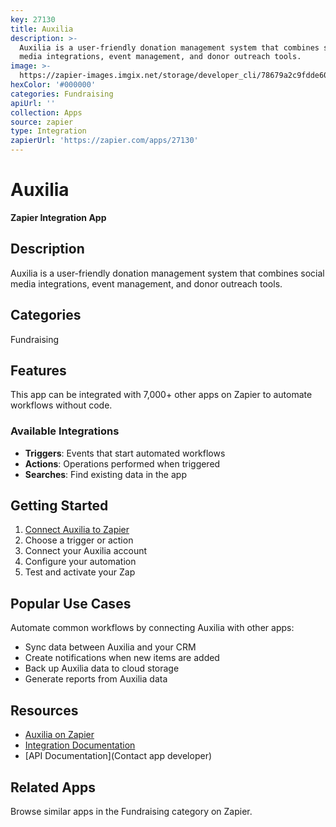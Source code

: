 ```yaml
---
key: 27130
title: Auxilia
description: >-
  Auxilia is a user-friendly donation management system that combines social
  media integrations, event management, and donor outreach tools.
image: >-
  https://zapier-images.imgix.net/storage/developer_cli/78679a2c9fdde60693d65b64bd6614b3.png?auto=format%2Ccompress&ixlib=python-3.0.0&q=50
hexColor: '#000000'
categories: Fundraising
apiUrl: ''
collection: Apps
source: zapier
type: Integration
zapierUrl: 'https://zapier.com/apps/27130'
---
```

# Auxilia

**Zapier Integration App**

## Description

Auxilia is a user-friendly donation management system that combines social media integrations, event management, and donor outreach tools.

## Categories

Fundraising

## Features

This app can be integrated with 7,000+ other apps on Zapier to automate workflows without code.

### Available Integrations

- **Triggers**: Events that start automated workflows
- **Actions**: Operations performed when triggered
- **Searches**: Find existing data in the app

## Getting Started

1. [Connect Auxilia to Zapier](https://zapier.com/apps/27130)
2. Choose a trigger or action
3. Connect your Auxilia account
4. Configure your automation
5. Test and activate your Zap

## Popular Use Cases

Automate common workflows by connecting Auxilia with other apps:

- Sync data between Auxilia and your CRM
- Create notifications when new items are added
- Back up Auxilia data to cloud storage
- Generate reports from Auxilia data

## Resources

- [Auxilia on Zapier](https://zapier.com/apps/27130)
- [Integration Documentation](https://zapier.com/apps/27130/integrations)
- [API Documentation](Contact app developer)

## Related Apps

Browse similar apps in the Fundraising category on Zapier.
